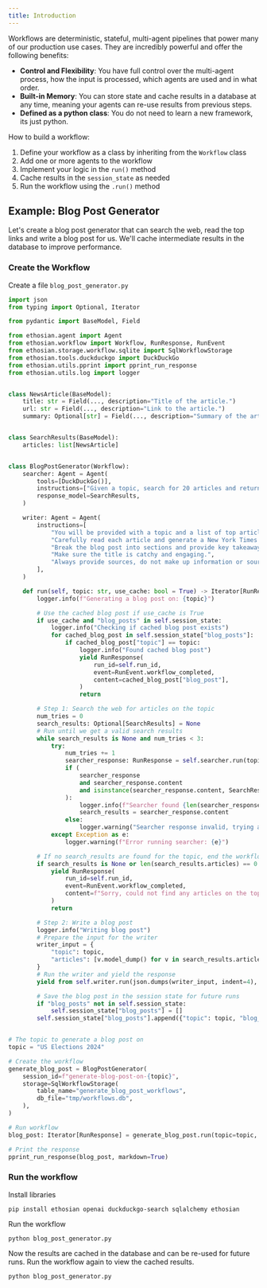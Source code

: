 ```yaml
---
title: Introduction
---
```


Workflows are deterministic, stateful, multi-agent pipelines that power many of our production use cases. They are incredibly powerful and offer the following benefits:

- **Control and Flexibility**: You have full control over the multi-agent process, how the input is processed, which agents are used and in what order.
- **Built-in Memory**: You can store state and cache results in a database at any time, meaning your agents can re-use results from previous steps.
- **Defined as a python class**: You do not need to learn a new framework, its just python.

How to build a workflow:
1. Define your workflow as a class by inheriting from the `Workflow` class
2. Add one or more agents to the workflow
3. Implement your logic in the `run()` method
4. Cache results in the `session_state` as needed
5. Run the workflow using the `.run()` method

## Example: Blog Post Generator

Let's create a blog post generator that can search the web, read the top links and write a blog post for us. We'll cache intermediate results in the database to improve performance.

### Create the Workflow

Create a file `blog_post_generator.py`

```python blog_post_generator.py
import json
from typing import Optional, Iterator

from pydantic import BaseModel, Field

from ethosian.agent import Agent
from ethosian.workflow import Workflow, RunResponse, RunEvent
from ethosian.storage.workflow.sqlite import SqlWorkflowStorage
from ethosian.tools.duckduckgo import DuckDuckGo
from ethosian.utils.pprint import pprint_run_response
from ethosian.utils.log import logger


class NewsArticle(BaseModel):
    title: str = Field(..., description="Title of the article.")
    url: str = Field(..., description="Link to the article.")
    summary: Optional[str] = Field(..., description="Summary of the article if available.")


class SearchResults(BaseModel):
    articles: list[NewsArticle]


class BlogPostGenerator(Workflow):
    searcher: Agent = Agent(
        tools=[DuckDuckGo()],
        instructions=["Given a topic, search for 20 articles and return the 5 most relevant articles."],
        response_model=SearchResults,
    )

    writer: Agent = Agent(
        instructions=[
            "You will be provided with a topic and a list of top articles on that topic.",
            "Carefully read each article and generate a New York Times worthy blog post on that topic.",
            "Break the blog post into sections and provide key takeaways at the end.",
            "Make sure the title is catchy and engaging.",
            "Always provide sources, do not make up information or sources.",
        ],
    )

    def run(self, topic: str, use_cache: bool = True) -> Iterator[RunResponse]:
        logger.info(f"Generating a blog post on: {topic}")

        # Use the cached blog post if use_cache is True
        if use_cache and "blog_posts" in self.session_state:
            logger.info("Checking if cached blog post exists")
            for cached_blog_post in self.session_state["blog_posts"]:
                if cached_blog_post["topic"] == topic:
                    logger.info("Found cached blog post")
                    yield RunResponse(
                        run_id=self.run_id,
                        event=RunEvent.workflow_completed,
                        content=cached_blog_post["blog_post"],
                    )
                    return

        # Step 1: Search the web for articles on the topic
        num_tries = 0
        search_results: Optional[SearchResults] = None
        # Run until we get a valid search results
        while search_results is None and num_tries < 3:
            try:
                num_tries += 1
                searcher_response: RunResponse = self.searcher.run(topic)
                if (
                    searcher_response
                    and searcher_response.content
                    and isinstance(searcher_response.content, SearchResults)
                ):
                    logger.info(f"Searcher found {len(searcher_response.content.articles)} articles.")
                    search_results = searcher_response.content
                else:
                    logger.warning("Searcher response invalid, trying again...")
            except Exception as e:
                logger.warning(f"Error running searcher: {e}")

        # If no search_results are found for the topic, end the workflow
        if search_results is None or len(search_results.articles) == 0:
            yield RunResponse(
                run_id=self.run_id,
                event=RunEvent.workflow_completed,
                content=f"Sorry, could not find any articles on the topic: {topic}",
            )
            return

        # Step 2: Write a blog post
        logger.info("Writing blog post")
        # Prepare the input for the writer
        writer_input = {
            "topic": topic,
            "articles": [v.model_dump() for v in search_results.articles],
        }
        # Run the writer and yield the response
        yield from self.writer.run(json.dumps(writer_input, indent=4), stream=True)

        # Save the blog post in the session state for future runs
        if "blog_posts" not in self.session_state:
            self.session_state["blog_posts"] = []
        self.session_state["blog_posts"].append({"topic": topic, "blog_post": self.writer.run_response.content})


# The topic to generate a blog post on
topic = "US Elections 2024"

# Create the workflow
generate_blog_post = BlogPostGenerator(
    session_id=f"generate-blog-post-on-{topic}",
    storage=SqlWorkflowStorage(
        table_name="generate_blog_post_workflows",
        db_file="tmp/workflows.db",
    ),
)

# Run workflow
blog_post: Iterator[RunResponse] = generate_blog_post.run(topic=topic, use_cache=True)

# Print the response
pprint_run_response(blog_post, markdown=True)
```

### Run the workflow

Install libraries

```shell
pip install ethosian openai duckduckgo-search sqlalchemy ethosian
```

Run the workflow

```shell
python blog_post_generator.py
```

Now the results are cached in the database and can be re-used for future runs. Run the workflow again to view the cached results.

```shell
python blog_post_generator.py
```